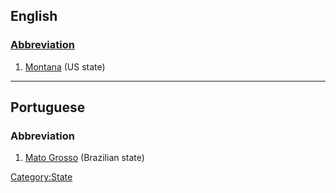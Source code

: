==English==
[[Category:State]]
===[[Wiktionary:List of acronyms and abbreviations|Abbreviation]]===
#[[Montana]] (US state)
----
==Portuguese==
===Abbreviation===
#[[Mato Grosso]] (Brazilian state)